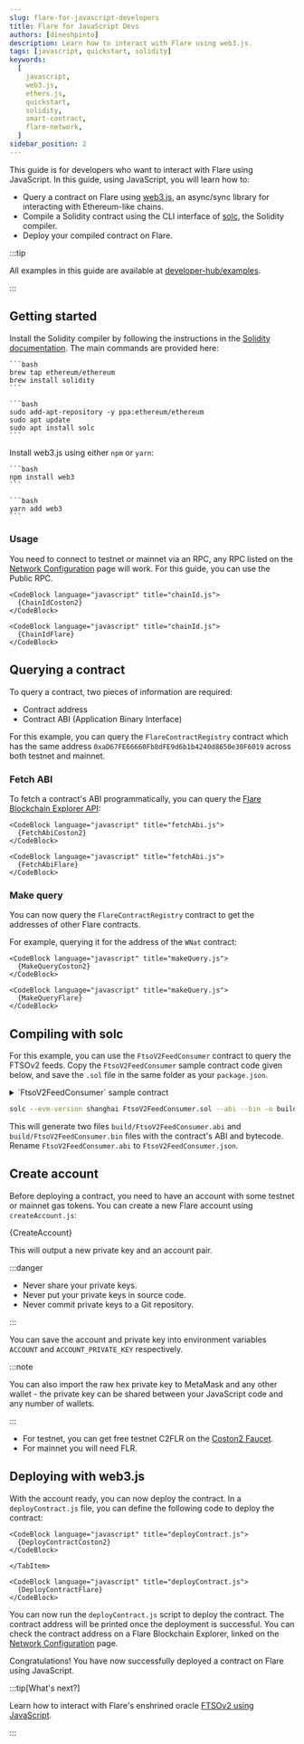 ```yaml
---
slug: flare-for-javascript-developers
title: Flare for JavaScript Devs
authors: [dineshpinto]
description: Learn how to interact with Flare using web3.js.
tags: [javascript, quickstart, solidity]
keywords:
  [
    javascript,
    web3.js,
    ethers.js,
    quickstart,
    solidity,
    smart-contract,
    flare-network,
  ]
sidebar_position: 2
---
```



This guide is for developers who want to interact with Flare using JavaScript. In this guide, using JavaScript, you will learn how to:

- Query a contract on Flare using [web3.js](https://github.com/web3/web3.js), an async/sync library for interacting with Ethereum-like chains.
- Compile a Solidity contract using the CLI interface of [solc](https://github.com/ethereum/solidity), the Solidity compiler.
- Deploy your compiled contract on Flare.

:::tip

All examples in this guide are available at [developer-hub/examples](https://github.com/flare-foundation/developer-hub/tree/main/examples).

:::

## Getting started

Install the Solidity compiler by following the instructions in the [Solidity documentation](https://docs.soliditylang.org/en/latest/installing-solidity.html#linux-packages). The main commands are provided here:

<Tabs>
  <TabItem value="macos" label="MacOS via Homebrew" default>

    ```bash
    brew tap ethereum/ethereum
    brew install solidity
    ```

  </TabItem>
  <TabItem value="ubuntu" label="Ubuntu via PPAs">

    ```bash
    sudo add-apt-repository -y ppa:ethereum/ethereum
    sudo apt update
    sudo apt install solc
    ```

  </TabItem>
</Tabs>

Install web3.js using either `npm` or `yarn`:

<Tabs groupId="js">
  <TabItem value="npm" label="npm" default>

    ```bash
    npm install web3
    ```

  </TabItem>
  <TabItem value="yarn" label="yarn">
  
    ```bash
    yarn add web3
    ```

  </TabItem>
</Tabs>

### Usage

You need to connect to testnet or mainnet via an RPC, any RPC listed on the [Network Configuration](/network/overview#configuration) page will work. For this guide, you can use the Public RPC.

<Tabs groupId="network">
  <TabItem value="coston2" label="Flare Testnet Coston2" default>

    <CodeBlock language="javascript" title="chainId.js">
      {ChainIdCoston2}
    </CodeBlock>

  </TabItem>
  <TabItem value="flare" label="Flare Mainnet">

    <CodeBlock language="javascript" title="chainId.js">
      {ChainIdFlare}
    </CodeBlock>

  </TabItem>
</Tabs>

## Querying a contract

To query a contract, two pieces of information are required:

- Contract address
- Contract ABI (Application Binary Interface)

For this example, you can query the `FlareContractRegistry` contract which has the same address `0xaD67FE66660Fb8dFE9d6b1b4240d8650e30F6019` across both testnet and mainnet.

### Fetch ABI

To fetch a contract's ABI programmatically, you can query the [Flare Blockchain Explorer API](https://flare-explorer.flare.network/api-docs):

<Tabs groupId="network">
  <TabItem value="coston2" label="Flare Testnet Coston2" default>

    <CodeBlock language="javascript" title="fetchAbi.js">
      {FetchAbiCoston2}
    </CodeBlock>

  </TabItem>
  <TabItem value="flare" label="Flare Mainnet">

    <CodeBlock language="javascript" title="fetchAbi.js">
      {FetchAbiFlare}
    </CodeBlock>

  </TabItem>
</Tabs>

### Make query

You can now query the `FlareContractRegistry` contract to get the addresses of other Flare contracts.

For example, querying it for the address of the `WNat` contract:

<Tabs groupId="network">
  <TabItem value="coston2" label="Flare Testnet Coston2" default>

    <CodeBlock language="javascript" title="makeQuery.js">
      {MakeQueryCoston2}
    </CodeBlock>

  </TabItem>
  <TabItem value="flare" label="Flare Mainnet">

    <CodeBlock language="javascript" title="makeQuery.js">
      {MakeQueryFlare}
    </CodeBlock>

  </TabItem>
</Tabs>

## Compiling with solc

For this example, you can use the `FtsoV2FeedConsumer` contract to query the FTSOv2 feeds. Copy the `FtsoV2FeedConsumer` sample contract code given below, and save the `.sol` file in the same folder as your `package.json`.

<details>
<summary>`FtsoV2FeedConsumer` sample contract</summary>

Note that the contract interface dependencies have been inlined to avoid any import issues.

<CodeBlock language="solidity" title="FtsoV2FeedConsumer.sol">
  {FtsoV2FeedConsumerNoImports}
</CodeBlock>

</details>

```bash
solc --evm-version shanghai FtsoV2FeedConsumer.sol --abi --bin -o build
```

This will generate two files `build/FtsoV2FeedConsumer.abi` and `build/FtsoV2FeedConsumer.bin` files with the contract's ABI and bytecode. Rename `FtsoV2FeedConsumer.abi` to `FtsoV2FeedConsumer.json`.

## Create account

Before deploying a contract, you need to have an account with some testnet or mainnet gas tokens. You can create a new Flare account using `createAccount.js`:

<CodeBlock language="javascript" title="createAccount.js">
  {CreateAccount}
</CodeBlock>

This will output a new private key and an account pair.

:::danger

- Never share your private keys.
- Never put your private keys in source code.
- Never commit private keys to a Git repository.

:::

You can save the account and private key into environment variables `ACCOUNT` and `ACCOUNT_PRIVATE_KEY` respectively.

:::note

You can also import the raw hex private key to MetaMask and any other wallet - the private key can be shared between your JavaScript code and any number of wallets.

:::

- For testnet, you can get free testnet C2FLR on the [Coston2 Faucet](https://faucet.flare.network/coston2).
- For mainnet you will need FLR.

## Deploying with web3.js

With the account ready, you can now deploy the contract. In a `deployContract.js` file, you can define the following code to deploy the contract:

<Tabs groupId="network">
  <TabItem value="coston2" label="Flare Testnet Coston2" default>

    <CodeBlock language="javascript" title="deployContract.js">
      {DeployContractCoston2}
    </CodeBlock>

    </TabItem>

  <TabItem value="flare" label="Flare Mainnet">

    <CodeBlock language="javascript" title="deployContract.js">
      {DeployContractFlare}
    </CodeBlock>

  </TabItem>
</Tabs>

You can now run the `deployContract.js` script to deploy the contract. The contract address will be printed once the deployment is successful. You can check the contract address on a Flare Blockchain Explorer, linked on the [Network Configuration](/network/overview#configuration) page.

Congratulations! You have now successfully deployed a contract on Flare using JavaScript.

:::tip[What's next?]

Learn how to interact with Flare's enshrined oracle [FTSOv2 using JavaScript](/ftso/guides/read-feeds-offchain).

:::

